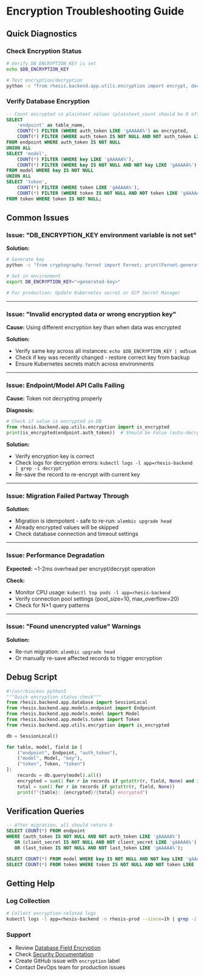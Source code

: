 # Encryption Troubleshooting Guide

## Quick Diagnostics

### Check Encryption Status

```bash
# Verify DB_ENCRYPTION_KEY is set
echo $DB_ENCRYPTION_KEY

# Test encryption/decryption
python -c "from rhesis.backend.app.utils.encryption import encrypt, decrypt; print('✓ Working')"
```

### Verify Database Encryption

```sql
-- Count encrypted vs plaintext values (plaintext_count should be 0 after migration)
SELECT
    'endpoint' as table_name,
    COUNT(*) FILTER (WHERE auth_token LIKE 'gAAAAA%') as encrypted,
    COUNT(*) FILTER (WHERE auth_token IS NOT NULL AND NOT auth_token LIKE 'gAAAAA%') as plaintext
FROM endpoint WHERE auth_token IS NOT NULL
UNION ALL
SELECT 'model',
    COUNT(*) FILTER (WHERE key LIKE 'gAAAAA%'),
    COUNT(*) FILTER (WHERE key IS NOT NULL AND NOT key LIKE 'gAAAAA%')
FROM model WHERE key IS NOT NULL
UNION ALL
SELECT 'token',
    COUNT(*) FILTER (WHERE token LIKE 'gAAAAA%'),
    COUNT(*) FILTER (WHERE token IS NOT NULL AND NOT token LIKE 'gAAAAA%')
FROM token WHERE token IS NOT NULL;
```

## Common Issues

### Issue: "DB_ENCRYPTION_KEY environment variable is not set"

**Solution:**
```bash
# Generate key
python -c "from cryptography.fernet import Fernet; print(Fernet.generate_key().decode())"

# Set in environment
export DB_ENCRYPTION_KEY="<generated-key>"

# For production: Update Kubernetes secret or GCP Secret Manager
```

---

### Issue: "Invalid encrypted data or wrong encryption key"

**Cause:** Using different encryption key than when data was encrypted

**Solution:**
- Verify same key across all instances: `echo $DB_ENCRYPTION_KEY | md5sum`
- Check if key was recently changed - restore correct key from backup
- Ensure Kubernetes secrets match across environments

---

### Issue: Endpoint/Model API Calls Failing

**Cause:** Token not decrypting properly

**Diagnosis:**
```python
# Check if value is encrypted in DB
from rhesis.backend.app.utils.encryption import is_encrypted
print(is_encrypted(endpoint.auth_token))  # Should be False (auto-decrypted by ORM)
```

**Solution:**
- Verify encryption key is correct
- Check logs for decryption errors: `kubectl logs -l app=rhesis-backend | grep -i decrypt`
- Re-save the record to re-encrypt with current key

---

### Issue: Migration Failed Partway Through

**Solution:**
- Migration is idempotent - safe to re-run: `alembic upgrade head`
- Already encrypted values will be skipped
- Check database connection and timeout settings

---

### Issue: Performance Degradation

**Expected:** ~1-2ms overhead per encrypt/decrypt operation

**Check:**
- Monitor CPU usage: `kubectl top pods -l app=rhesis-backend`
- Verify connection pool settings (pool_size=10, max_overflow=20)
- Check for N+1 query patterns

---

### Issue: "Found unencrypted value" Warnings

**Solution:**
- Re-run migration: `alembic upgrade head`
- Or manually re-save affected records to trigger encryption

## Debug Script

```python
#!/usr/bin/env python3
"""Quick encryption status check"""
from rhesis.backend.app.database import SessionLocal
from rhesis.backend.app.models.endpoint import Endpoint
from rhesis.backend.app.models.model import Model
from rhesis.backend.app.models.token import Token
from rhesis.backend.app.utils.encryption import is_encrypted

db = SessionLocal()

for table, model, field in [
    ("endpoint", Endpoint, "auth_token"),
    ("model", Model, "key"),
    ("token", Token, "token")
]:
    records = db.query(model).all()
    encrypted = sum(1 for r in records if getattr(r, field, None) and is_encrypted(getattr(r, field)))
    total = sum(1 for r in records if getattr(r, field, None))
    print(f"{table}: {encrypted}/{total} encrypted")
```

## Verification Queries

```sql
-- After migration, all should return 0
SELECT COUNT(*) FROM endpoint
WHERE (auth_token IS NOT NULL AND NOT auth_token LIKE 'gAAAAA%')
   OR (client_secret IS NOT NULL AND NOT client_secret LIKE 'gAAAAA%')
   OR (last_token IS NOT NULL AND NOT last_token LIKE 'gAAAAA%');

SELECT COUNT(*) FROM model WHERE key IS NOT NULL AND NOT key LIKE 'gAAAAA%';
SELECT COUNT(*) FROM token WHERE token IS NOT NULL AND NOT token LIKE 'gAAAAA%';
```

## Getting Help

### Log Collection
```bash
# Collect encryption-related logs
kubectl logs -l app=rhesis-backend -n rhesis-prod --since=1h | grep -i "encrypt\|decrypt" > logs.txt
```

### Support
- Review [Database Field Encryption](./database-field-encryption.mdx)
- Check [Security Documentation](./security.mdx)
- Create GitHub issue with `encryption` label
- Contact DevOps team for production issues

